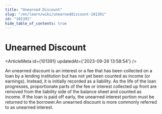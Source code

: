 ```yaml
---
title: "Unearned Discount"
slug: "/en/learn/wiki/unearneddiscount-101391"
id: "101391"
hide_table_of_contents: true
---
```



# Unearned Discount

<ArticleMeta id={101391} updatedAt={'2023-09-26 13:58:54'} />
<div className='border-solid border-b border-t-0 my-4 border-[var(--ifm-color-gray-300)]' />

An unearned discount is an interest or a fee that has been collected on a loan by a lending institution but has not yet been counted as income (or earnings). Instead, it is initially recorded as a liability. As the life of the loan progresses, proportionate parts of the fee or interest collected up front are removed from the liability side of the balance sheet and counted as income. If the loan is paid off early, the unearned interest portion must be returned to the borrower.An unearned discount is more commonly referred to as unearned interest.
